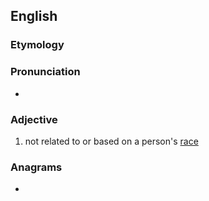 ==English==

===Etymology===
{{prefix|en|non|racial}}

===Pronunciation===
* {{rhymes|en|eɪʃəl|s=3}}

===Adjective===
{{en-adj|-}}

# not related to or based on a person's [[race]]

===Anagrams===
* {{anagrams|en|a=aacilnnor|Carniolan}}